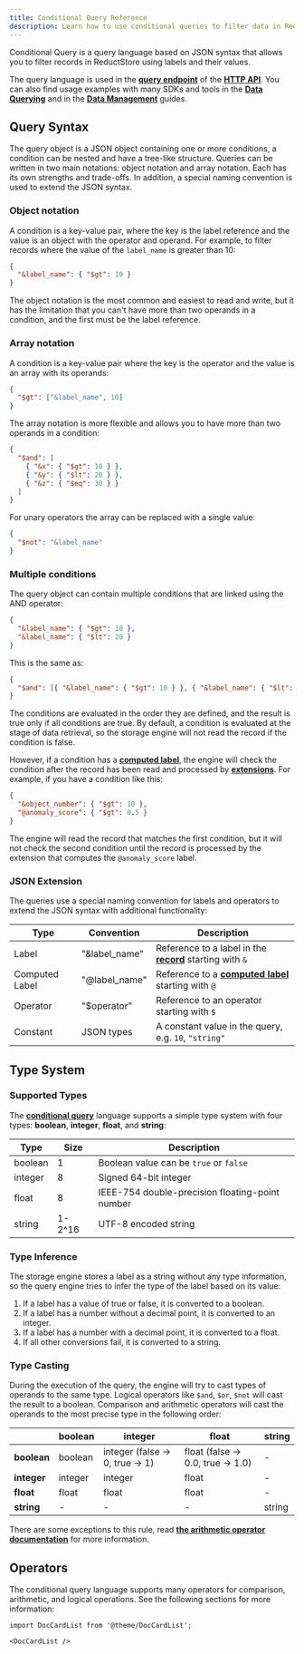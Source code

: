 ```yaml
---
title: Conditional Query Reference
description: Learn how to use conditional queries to filter data in ReductStore.
---
```


<head>
  <link
    rel="canonical"
    href="https://www.reduct.store/docs/conditional-query"
  />
</head>

Conditional Query is a query language based on JSON syntax that allows you to filter records in ReductStore using labels and their values.

The query language is used in the [**query endpoint**](../http-api/entry-api/run_query.mdx) of the **[HTTP API](./glossary#http-api)**.
You can also find usage examples with many SDKs and tools in the [**Data Querying**](../guides/data-querying.mdx) and
in the [**Data Management**](../guides/data-management.mdx) guides.

## Query Syntax

The query object is a JSON object containing one or more conditions, a condition can be nested and have a tree-like structure.
Queries can be written in two main notations: object notation and array notation. Each has its own strengths and trade-offs.
In addition, a special naming convention is used to extend the JSON syntax.

### Object notation

A condition is a key-value pair, where the key is the label reference and the value is an object with the operator and operand.
For example, to filter records where the value of the `label_name` is greater than 10:

```json
{
  "&label_name": { "$gt": 10 }
}
```

The object notation is the most common and easiest to read and write, but it has the limitation that you can't have more than two operands in a condition, and the first must be the label reference.

### Array notation

A condition is a key-value pair where the key is the operator and the value is an array with its operands:

```json
{
  "$gt": ["&label_name", 10]
}
```

The array notation is more flexible and allows you to have more than two operands in a condition:

```json
{
  "$and": [
    { "&x": { "$gt": 10 } },
    { "&y": { "$lt": 20 } },
    { "&z": { "$eq": 30 } }
  ]
}
```

For unary operators the array can be replaced with a single value:

```json
{
  "$not": "&label_name"
}
```

### Multiple conditions

The query object can contain multiple conditions that are linked using the AND operator:

```json
{
  "&label_name": { "$gt": 10 },
  "&label_name": { "$lt": 20 }
}
```

This is the same as:

```json
{
  "$and": [{ "&label_name": { "$gt": 10 } }, { "&label_name": { "$lt": 20 } }]
}
```

The conditions are evaluated in the order they are defined, and the result is true only if all conditions are true.
By default, a condition is evaluated at the stage of data retrieval, so the storage engine will not read the record if the condition is false.

However, if a condition has a [**computed label**](./glossary#computed-label), the engine will check the condition after the record has been read and processed by [**extensions**](./glossary#extensions).
For example, if you have a condition like this:

```json
{
  "&object_number": { "$gt": 10 },
  "@anomaly_score": { "$gt": 0.5 }
}
```

The engine will read the record that matches the first condition, but it will not check the second condition until the record is processed by the extension that computes the `@anomaly_score` label.

### JSON Extension

The queries use a special naming convention for labels and operators to extend the JSON syntax with additional functionality:

| Type           | Convention    | Description                                                                      |
| -------------- | ------------- | -------------------------------------------------------------------------------- |
| Label          | "&label_name" | Reference to a label in the **[record](./glossary#record)** starting with `&`    |
| Computed Label | "@label_name" | Reference to a **[computed label](./glossary#computed-label)** starting with `@` |
| Operator       | "$operator"   | Reference to an operator starting with `$`                                       |
| Constant       | JSON types    | A constant value in the query, e.g. `10`, `"string"`                             |

## Type System

### Supported Types

The **[conditional query](./glossary#conditional-query)** language supports a simple type system with four types: **boolean**, **integer**, **float**, and **string**:

| Type    | Size   | Description                                     |
| ------- | ------ | ----------------------------------------------- |
| boolean | 1      | Boolean value can be `true` or `false`          |
| integer | 8      | Signed 64-bit integer                           |
| float   | 8      | IEEE-754 double-precision floating-point number |
| string  | 1-2^16 | UTF-8 encoded string                            |

### Type Inference

The storage engine stores a label as a string without any type information, so the query engine tries to infer the type of the label based on its value:

1. If a label has a value of true or false, it is converted to a boolean.
2. If a label has a number without a decimal point, it is converted to an integer.
3. If a label has a number with a decimal point, it is converted to a float.
4. If all other conversions fail, it is converted to a string.

### Type Casting

During the execution of the query, the engine will try to cast types of operands to the same type.
Logical operators like `$and`, `$or`, `$not` will cast the result to a boolean.
Comparison and arithmetic operators will cast the operands to the most precise type in the following order:

|             | boolean | integer                         | float                             | string |
| ----------- | ------- | ------------------------------- | --------------------------------- | ------ |
| **boolean** | boolean | integer (false -> 0, true -> 1) | float (false -> 0.0, true -> 1.0) | -      |
| **integer** | integer | integer                         | float                             | -      |
| **float**   | float   | float                           | float                             | -      |
| **string**  | -       | -                               | -                                 | string |

There are some exceptions to this rule, read **[the arithmetic operator documentation](./arithmetic-operators.mdx)** for more information.

## Operators

The conditional query language supports many operators for comparison, arithmetic, and logical operations.
See the following sections for more information:

```mdx-code-block
import DocCardList from '@theme/DocCardList';

<DocCardList />
```
